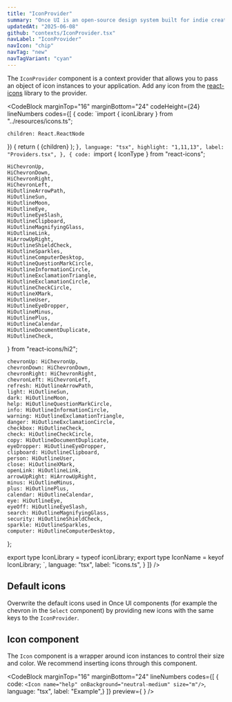 ```yaml
---
title: "IconProvider"
summary: "Once UI is an open-source design system built for indie creators, small teams, and startups to fuel the next generation of web applications."
updatedAt: "2025-06-08"
github: "contexts/IconProvider.tsx"
navLabel: "IconProvider"
navIcon: "chip"
navTag: "new"
navTagVariant: "cyan"
---
```


The `IconProvider` component is a context provider that allows you to pass an object of icon instances to your application. Add any icon from the [react-icons](https://react-icons.github.io/react-icons/) library to the provider.

<CodeBlock
  marginTop="16"
  marginBottom="24"
  codeHeight={24}
  lineNumbers
  codes={[
    {
      code:
`import { iconLibrary } from "../resources/icons.ts";

    children: React.ReactNode
}) {
    return (
      <ThemeProvider>
        <DataThemeProvider>
          <ToastProvider>
            <IconProvider icons={iconLibrary}>
              {children}
            </IconProvider>
          </ToastProvider>
        </DataThemeProvider>
      </ThemeProvider>
    );
}`,
      language: "tsx",
      highlight: "1,11,13",
      label: "Providers.tsx",
    },
    {
    code:
`import { IconType } from "react-icons";

    HiChevronUp,
    HiChevronDown,
    HiChevronRight,
    HiChevronLeft,
    HiOutlineArrowPath,
    HiOutlineSun,
    HiOutlineMoon,
    HiOutlineEye,
    HiOutlineEyeSlash,
    HiOutlineClipboard,
    HiOutlineMagnifyingGlass,
    HiOutlineLink,
    HiArrowUpRight,
    HiOutlineShieldCheck,
    HiOutlineSparkles,
    HiOutlineComputerDesktop,
    HiOutlineQuestionMarkCircle,
    HiOutlineInformationCircle,
    HiOutlineExclamationTriangle,
    HiOutlineExclamationCircle,
    HiOutlineCheckCircle,
    HiOutlineXMark,
    HiOutlineUser,
    HiOutlineEyeDropper,
    HiOutlineMinus,
    HiOutlinePlus,
    HiOutlineCalendar,
    HiOutlineDocumentDuplicate,
    HiOutlineCheck,
} from "react-icons/hi2";

    chevronUp: HiChevronUp,
    chevronDown: HiChevronDown,
    chevronRight: HiChevronRight,
    chevronLeft: HiChevronLeft,
    refresh: HiOutlineArrowPath,
    light: HiOutlineSun,
    dark: HiOutlineMoon,
    help: HiOutlineQuestionMarkCircle,
    info: HiOutlineInformationCircle,
    warning: HiOutlineExclamationTriangle,
    danger: HiOutlineExclamationCircle,
    checkbox: HiOutlineCheck,
    check: HiOutlineCheckCircle,
    copy: HiOutlineDocumentDuplicate,
    eyeDropper: HiOutlineEyeDropper,
    clipboard: HiOutlineClipboard,
    person: HiOutlineUser,
    close: HiOutlineXMark,
    openLink: HiOutlineLink,
    arrowUpRight: HiArrowUpRight,
    minus: HiOutlineMinus,
    plus: HiOutlinePlus,
    calendar: HiOutlineCalendar,
    eye: HiOutlineEye,
    eyeOff: HiOutlineEyeSlash,
    search: HiOutlineMagnifyingGlass,
    security: HiOutlineShieldCheck,
    sparkle: HiOutlineSparkles,
    computer: HiOutlineComputerDesktop,
};

export type IconLibrary = typeof iconLibrary;
export type IconName = keyof IconLibrary;
`,
    language: "tsx",
    label: "icons.ts",
  }
  ]}
/>

## Default icons

Overwrite the default icons used in Once UI components (for example the chevron in the `Select` component) by providing new icons with the same keys to the `IconProvider`.

## Icon component

The <SmartLink suffixIcon="arrowUpRight" href="/once-ui/components/icon">`Icon`</SmartLink> component is a wrapper around icon instances to control their size and color. We recommend
inserting icons through this component.

<CodeBlock
  marginTop="16"
  marginBottom="24"
  lineNumbers
  codes={[
    {
      code:
`<Icon
    name="help"
    onBackground="neutral-medium"
    size="m"/>`,
    language: "tsx",
    label: "Example",}
  ]}
  preview={<Row gap="24" wrap>
      <Icon name="rocket" size="m" />
      <Icon name="close" size="m" />
      <Icon name="check" size="m" />
      <Icon name="info" size="m" />
      <Icon name="warning" size="m" />
      <Icon name="chevronDown" size="m" />
      <Icon name="search" size="m" />
    </Row>}
/>